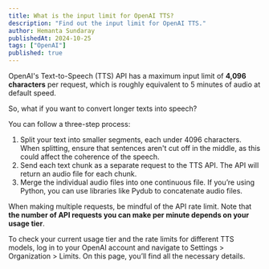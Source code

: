 ```yaml
---
title: What is the input limit for OpenAI TTS?
description: "Find out the input limit for OpenAI TTS."
author: Hemanta Sundaray
publishedAt: 2024-10-25
tags: ["OpenAI"]
published: true
---
```



<BlogPostLayout frontmatter={frontmatter}>

OpenAI's Text-to-Speech (TTS) API has a maximum input limit of **4,096 characters** per request, which is roughly equivalent to 5 minutes of audio at default speed.

So, what if you want to convert longer texts into speech?

You can follow a three-step process:

1. Split your text into smaller segments, each under 4096 characters. When splitting, ensure that sentences aren't cut off in the middle, as this could affect the coherence of the speech.
2. Send each text chunk as a separate request to the TTS API. The API will return an audio file for each chunk.
3. Merge the individual audio files into one continuous file. If you’re using Python, you can use libraries like Pydub to concatenate audio files.

When making multiple requests, be mindful of the API rate limit. Note that **the number of API requests you can make per minute depends on your usage tier**.

To check your current usage tier and the rate limits for different TTS models, log in to your OpenAI account and navigate to Settings > Organization > Limits. On this page, you’ll find all the necessary details.

</BlogPostLayout>
